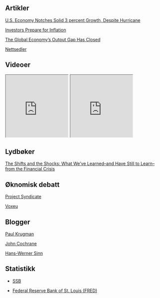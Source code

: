 ## Artikler

[U.S. Economy Notches Solid 3 percent Growth,
Despite Hurricane](artikler/del1_growthusa3.pdf)

[Investors Prepare for Inflation](artikler/del1_inflation.pdf)

[The Global Economy’s Output Gap Has Closed](artikler/del1_output_gap.pdf)

[Nettsedler](artikler/del1_epenger.pdf)

## Videoer
<iframe width="200" height="200" src="https://www.youtube.com/embed/qtAeINU3FKM">
</iframe>
<iframe width="200" height="200" src="https://www.youtube.com/embed/SHsCkinrCPE">
</iframe>
<!--
<iframe width="200" height="200" src="https://www.youtube.com/embed/15idnfuyqXs">
</iframe>
<iframe width="200" height="200" src="https://www.youtube.com/embed/DGmUtJkTaqc">
</iframe>
<iframe width="200" height="200" src="https://www.youtube.com/embed/0OdFoNCYU0M">
</iframe>
<iframe width="200" height="200" src="https://www.youtube.com/embed/Ta2m3D9Ig0g">
</iframe>
-->

## Lydbøker

[The Shifts and the Shocks: What We've Learned--and Have Still to Learn--from the Financial Crisis](https://www.audible.com/pd/Nonfiction/The-Shifts-and-the-Shocks-Audiobook/B00NHBLBKC)


## Øknomisk debatt

[Project Syndicate](https://www.project-syndicate.org/)

[Voxeu](http://voxeu.org/)

## Blogger

[Paul Krugman](https://www.nytimes.com/column/paul-krugman)

[John Cochrane](https://johnhcochrane.blogspot.no/)

[Hans-Werner Sinn](https://www.project-syndicate.org/columnist/hans-werner-sinn)

## Statistikk

- [SSB](http://www.ssb.no/nasjonalregnskap-og-konjunkturer)

- [Federal Reserve Bank of St. Louis (FRED)](http://www.ssb.no/nasjonalregnskap-og-konjunkturer)


<!--
<p>
This is an email link:
<a href="mailto:someone@example.com?Subject=Hello%20again" target="_top">Send Mail</a>
</p>

## Musikk

<iframe width="200" height="200" src="https://www.youtube.com/embed/QssPdmYuL-A">
</iframe>

<iframe width="200" height="200" src="https://www.youtube.com/embed/Nu9MDqGhIak&t=3368s">
</iframe>
-->
